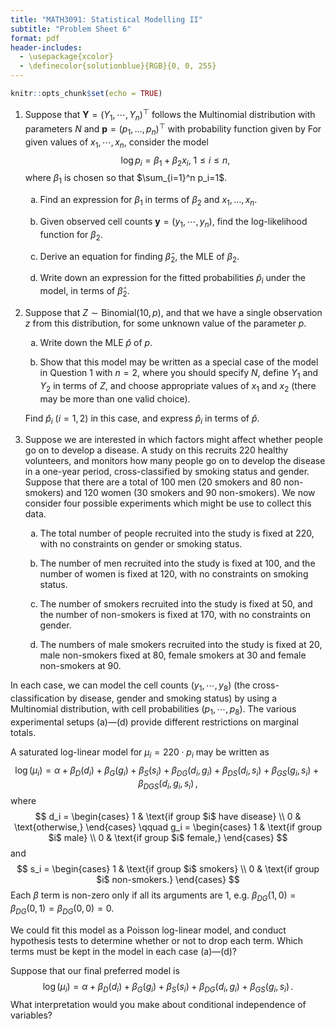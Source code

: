 ```yaml
---
title: "MATH3091: Statistical Modelling II"
subtitle: "Problem Sheet 6"
format: pdf
header-includes:
  - \usepackage{xcolor}
  - \definecolor{solutionblue}{RGB}{0, 0, 255}
---
```


```r
knitr::opts_chunk$set(echo = TRUE)
```


1. Suppose that $\mathbf{Y}=(Y_1, \cdots, Y_n)^{\top}$ follows the Multinomial distribution with parameters $N$ and $\mathbf{p}=(p_1, \ldots, p_n)^{\top}$ with probability function given by
\begin{align*}
f_{\mathbf{Y}}(\mathbf{y}; \mathbf{p}) & = P(Y_1 = y_1, \cdots, Y_n = y_n) \cr
& = \begin{cases}
N! \,  \frac{p_1^{y_1} \cdots p_n^{y_n}}{y_1! \cdots y_n!} & \text{if $\sum_{i=1}^n y_i=N$}\cr
0 & \text{otherwise.}
\end{cases}
\end{align*}
For given values of $x_1, \cdots, x_n$, consider the model
$$
\log p_i = \beta_1 + \beta_2 x_i, \ 1 \leq i \leq n,
$$
where $\beta_1$ is chosen so that $\sum_{i=1}^n p_i=1$.

    a. Find an expression for $\beta_1$ in terms of $\beta_2$ and $x_1, \ldots, x_n$.

    b. Given observed cell counts $\boldsymbol{y} = (y_1, \cdots, y_n)$, find the log-likelihood function for $\beta_2$.

    c. Derive an equation for finding $\hat \beta_2$, the MLE of $\beta_2$.

    d. Write down an expression for the fitted probabilities $\hat p_i$ under the model, in terms of $\hat \beta_2$.


2. Suppose that $Z \sim \text{Binomial}(10, p)$, and that we have a single observation $z$ from this distribution, for some unknown value of the parameter $p$.

    a. Write down the MLE $\hat p$ of $p$.

    b. Show that this model may be written as a special case of the model in Question 1 with $n = 2$, where you should specify $N$, define $Y_1$ and $Y_2$ in terms of $Z$, and choose appropriate values of $x_1$ and $x_2$ (there may be more than one valid choice).
   
   Find $\hat p_i$ ($i = 1, 2$) in this case, and express $\hat p_i$ in terms of $\hat p$.

3. Suppose we are interested in which factors might affect whether people go on to develop a disease. A study on this recruits 220 healthy volunteers, and monitors how many people go on to develop the disease in a one-year period, cross-classified by smoking status and gender.
Suppose that there are a total of 100 men (20 smokers and 80 non-smokers) and 120 women (30 smokers and 90 non-smokers). 
We now consider four possible experiments which might be use to collect this data.

    a. The total number of people recruited into the study is fixed at 220, with no constraints on gender or smoking status.

    b. The number of men recruited into the study is fixed at 100, and the number of women is fixed at 120, with no constraints 
   on smoking status.

    c. The number of smokers recruited into the study is fixed at 50, and the number of non-smokers is fixed at 170, with no constraints on gender.

    d. The numbers of male smokers recruited into the study is fixed at 20, male non-smokers fixed at 80, female smokers at 30 and female
   non-smokers at 90.

In each case, we can model the cell counts $(y_1, \cdots, y_8)$ (the cross-classification by disease, gender and smoking status) by using a Multinomial distribution, with cell probabilities $(p_1, \cdots, p_8)$. The various experimental setups (a)---(d) provide different restrictions on marginal totals.

A saturated log-linear model for $\mu_i = 220 \cdot p_i$ may be written as
$$
\log(\mu_i) = \alpha + \beta_D(d_i) + \beta_G(g_i) + \beta_S(s_i) + \beta_{DG}(d_i, g_i) 
+ \beta_{DS}(d_i, s_i) + \beta_{GS}(g_i, s_i) + \beta_{DGS}(d_i, g_i, s_i)\,,
$$
where 
$$
d_i = \begin{cases} 
1 & \text{if group $i$ have disease} \\ 0 & \text{otherwise,} 
\end{cases}
\qquad g_i = \begin{cases} 1 & \text{if group $i$ male} \\ 0 & \text{if group $i$ female,} \end{cases}
$$
and
$$
s_i = \begin{cases} 1 & \text{if group $i$ smokers} \\ 0 & \text{if group $i$ non-smokers.} \end{cases}
$$
Each $\beta$ term is non-zero only if all its arguments are 1, e.g. $\beta_{DG}(1, 0) = \beta_{DG}(0, 1) = \beta_{DG}(0, 0) = 0$.

We could fit this model as a Poisson log-linear model, and conduct hypothesis tests to determine whether or not to drop each term. Which terms must be kept in the model in each case (a)---(d)?

Suppose that our final preferred model is
$$
\log(\mu_i) = \alpha + \beta_D(d_i) + \beta_G(g_i) + \beta_S(s_i) + \beta_{DG}(d_i, g_i) + \beta_{GS}(g_i, s_i)\,.
$$
What interpretation would you make about conditional independence of variables?


